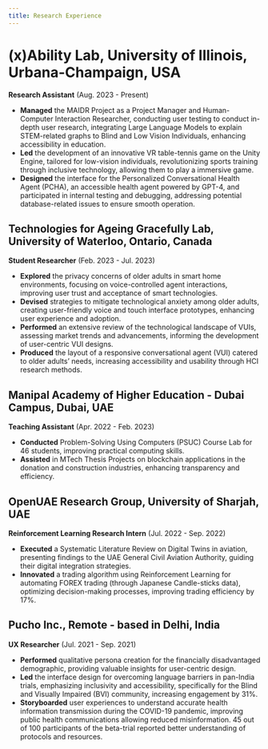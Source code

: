 ```yaml
---
title: Research Experience
---
```


# (x)Ability Lab, University of Illinois, Urbana-Champaign, USA

**Research Assistant** (Aug. 2023 - Present) <br>

  - **Managed** the MAIDR Project as a Project Manager and Human-Computer Interaction Researcher, conducting user testing to conduct in-depth user research, integrating Large Language Models to explain STEM-related graphs to Blind and Low Vision Individuals, enhancing accessibility in education.
  - **Led** the development of an innovative VR table-tennis game on the Unity Engine, tailored for low-vision individuals, revolutionizing sports training through inclusive technology, allowing them to play a immersive game.
  - **Designed** the interface for the Personalized Conversational Health Agent (PCHA), an accessible health agent powered by GPT-4, and participated in internal testing and debugging, addressing potential database-related issues to ensure smooth operation.


## Technologies for Ageing Gracefully Lab, University of Waterloo, Ontario, Canada
**Student Researcher** (Feb. 2023 - Jul. 2023) <br>

  - **Explored** the privacy concerns of older adults in smart home environments, focusing on voice-controlled agent interactions, improving user trust and acceptance of smart technologies.
  - **Devised** strategies to mitigate technological anxiety among older adults, creating user-friendly voice and touch interface prototypes, enhancing user experience and adoption.
  - **Performed** an extensive review of the technological landscape of VUIs, assessing market trends and advancements, informing the development of user-centric VUI designs.
  - **Produced** the layout of a responsive conversational agent (VUI) catered to older adults' needs, increasing accessibility and usability through HCI research methods.

## Manipal Academy of Higher Education - Dubai Campus, Dubai, UAE
**Teaching Assistant** (Apr. 2022 - Feb. 2023) <br>

  - **Conducted** Problem-Solving Using Computers (PSUC) Course Lab for 46 students, improving practical computing skills.
  - **Assisted** in MTech Thesis Projects on blockchain applications in the donation and construction industries, enhancing transparency and efficiency.

## OpenUAE Research Group, University of Sharjah, UAE
**Reinforcement Learning Research Intern** (Jul. 2022 - Sep. 2022) <br>

  - **Executed** a Systematic Literature Review on Digital Twins in aviation, presenting findings to the UAE General Civil Aviation Authority, guiding their digital integration strategies.
  - **Innovated** a trading algorithm using Reinforcement Learning for automating FOREX trading (through Japanese Candle-sticks data), optimizing decision-making processes, improving trading efficiency by 17%.

## Pucho Inc., Remote - based in Delhi, India
**UX Researcher** (Jul. 2021 - Sep. 2021) <br>

  - **Performed** qualitative persona creation for the financially disadvantaged demographic, providing valuable insights for user-centric design.
  - **Led** the interface design for overcoming language barriers in pan-India trials, emphasizing inclusivity and accessibility, specifically for the Blind and Visually Impaired (BVI) community, increasing engagement by 31%.
  - **Storyboarded** user experiences to understand accurate health information transmission during the COVID-19 pandemic, improving public health communications allowing reduced misinformation. 45 out of 100 participants of the beta-trial reported better understanding of protocols and resources.